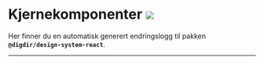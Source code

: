 
<Meta title="Endringslogger/Kjernekomponenter" />

# Kjernekomponenter [![](https://img.shields.io/npm/v/@digdir/design-system-react?label=latest%20release&color=0051be)](https://www.npmjs.com/package/@digdir/design-system-react)

Her finner du en automatisk generert endringslogg til pakken **`@digdir/design-system-react`**.

---

<Changelog markdown={changelog} />
